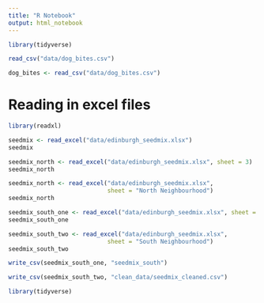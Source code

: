 ```yaml
---
title: "R Notebook"
output: html_notebook
---
```


```r
library(tidyverse)

```

```r
read_csv("data/dog_bites.csv")

```

```r
dog_bites <- read_csv("data/dog_bites.csv")

```

# Reading in excel files

```r
library(readxl)
```

```r
seedmix <- read_excel("data/edinburgh_seedmix.xlsx")
seedmix

```
```r
seedmix_north <- read_excel("data/edinburgh_seedmix.xlsx", sheet = 3)
seedmix_north
```
```r
seedmix_north <- read_excel("data/edinburgh_seedmix.xlsx",
                            sheet = "North Neighbourhood")
seedmix_north
```

```r
seedmix_south_one <- read_excel("data/edinburgh_seedmix.xlsx", sheet = 4)
seedmix_south_one
```

```r
seedmix_south_two <- read_excel("data/edinburgh_seedmix.xlsx",
                            sheet = "South Neighbourhood")
seedmix_south_two
```

```r
write_csv(seedmix_south_one, "seedmix_south")

```

```r
write_csv(seedmix_south_two, "clean_data/seedmix_cleaned.csv")
```

```r
library(tidyverse)
```



